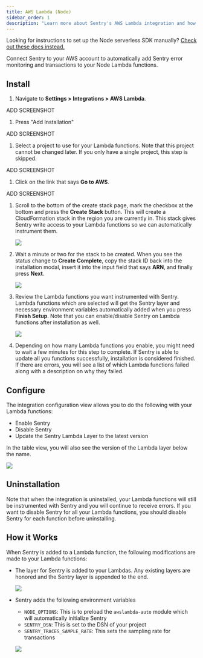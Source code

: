 ```yaml
---
title: AWS Lambda (Node)
sidebar_order: 1
description: "Learn more about Sentry's AWS Lambda integration and how you can automatically instrument your Node Lambda functions with Sentry without changing your code."
---
```


<Alert title="Note" level="info">

Looking for instructions to set up the Node serverless SDK manually? [Check out these docs instead.](/platforms/node/guides/aws-lambda/)

</Alert>

Connect Sentry to your AWS account to automatically add Sentry error monitoring and transactions to your Node Lambda functions.


## Install

1. Navigate to **Settings > Integrations > AWS Lambda**.

  ADD SCREENSHOT

1. Press "Add Installation"

  ADD SCREENSHOT

1. Select a project to use for your Lambda functions. Note that this project cannot be changed later. If you only have a single project, this step is skipped.

  ADD SCREENSHOT

1. Click on the link that says **Go to AWS**.

  ADD SCREENSHOT
  
1. Scroll to the bottom of the create stack page, mark the checkbox at the bottom and press the **Create Stack** button. This will create a CloudFormation stack in the region you are currently in. This stack gives Sentry write access to your Lambda functions so we can automatically instrument them.

   ![](cloudformation.png)

1. Wait a minute or two for the stack to be created. When you see the status change to **Create Complete**, copy the stack ID back into the installation modal, insert it into the input field that says **ARN**, and finally press **Next**.

   ![](stack_created.png)
   
1. Review the Lambda functions you want instrumented with Sentry. Lambda functions which are selected will get the Sentry layer and necessary environment variables automatically added when you press **Finish Setup**. Note that you can enable/disable Sentry on Lambda functions after installation as well.

   ![](select_lambdas.png)

1. Depending on how many Lambda functions you enable, you might need to wait a few minutes for this step to complete. If Sentry is able to update all you functions successfully, installation is considered finished. If there are errors, you will see a list of which Lambda functions failed along with a description on why they failed. 


## Configure

The integration configuration view allows you to do the following with your Lambda functions:

* Enable Sentry
* Disable Sentry
* Update the Sentry Lambda Layer to the latest version

In the table view, you will also see the version of the Lambda layer below the name.

   ![](configure.png)
   
   
## Uninstallation

Note that when the integration is uninstalled, your Lambda functions will still be instrumented with Sentry and you will continue to receive errors. If you want to disable Sentry for all your Lambda functions, you should disable Sentry for each function before uninstalling.


## How it Works

When Sentry is added to a Lambda function, the following modifications are made to your Lambda functions:
* The layer for Sentry is added to your Lambdas. Any existing layers are honored and the Sentry layer is appended to the end.

   ![](layer.png)
   
* Sentry adds the following environment variables
  * `NODE_OPTIONS`: This is to preload the `awslambda-auto` module which will automatically initialize Sentry
  * `SENTRY_DSN`: This is set to the DSN of your project
  * `SENTRY_TRACES_SAMPLE_RATE`: This sets the sampling rate for transactions

  ![](env_variables.png)
